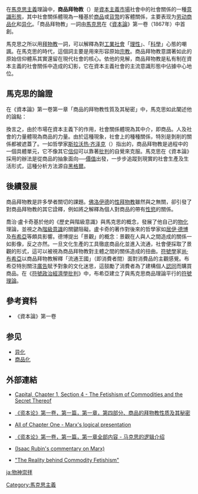 在[[馬克思主義|馬克思主義]]理論中，'''商品拜物教'''（{{lang-en|Commodity fetishism}}）是[[資本主義|資本主義]][[市場|市場]]社會中的社會關係的一種[[意識形態|意識形態]]，其中社會關係體現為一種基於[[商品|商品]]或[[貨幣|貨幣]]的客體關係，主要表现为[[劳动|劳动]][[商品化|商品化]]和[[异化|异化]]。「商品拜物教」一詞由[[馬克思|馬克思]]在《[[資本論|資本論]]》第一卷（1867年）中首創。

馬克思之所以用[[拜物教|拜物教]]一詞，可以解釋為對[[工業社會|工業社會]]「[[理性|理性]]」、「[[科學|科學]]」心態的嘲諷。在馬克思的時代，這個詞主要是用來形容原始[[宗教|宗教]]。商品拜物教意謂著如此的原始信仰體系其實還留在現代社會的核心。依他的見解，商品拜物教是私有制在資本主義的社會關係中造成的幻影，它在資本主義社會的主流意識形態中佔據中心地位。

==馬克思的論證==
在《資本論》第一卷第一章「商品的拜物教性質及其秘密」中，馬克思如此闡述他的論點：

{{cquote|最初一看，商品好像是一种很简单很平凡的东西。对商品的分析表明，它却是一种很古怪的东西，充满形而上学的微妙和神学的怪诞。商品就它是使用价值来说，不论从它靠自己的属性来满足人的需要这个角度来考察，或者从它作为人类劳动的产品才具有这些属性这个角度来考察，都没有什么神秘的地方。很明显，人通过自己的活动按照对自己有用的方式来改变自然物质的形态。例如，用木头做桌子，木头的形状就改变了。可是桌子还是木头，还是一个普通的可以感觉的物。但是桌子一旦作为商品出现，就变成一个可感觉而又超感觉的物了。它不仅用它的脚站在地上，而且在对其他一切商品的关系上用头倒立着，从它的木脑袋里生出比它自动跳舞还奇怪得多的狂想。

可见，商品的神秘性质不是来源于商品的使用价值。同样，这种神秘性质也不是来源于价值规定的内容。因为，第一，不管有用劳动或生产活动怎样不同，它们都是人体的机能，而每一种这样的机能不管内容和形式如何，实质上都是人的脑、神经、肌肉、感官等等的耗费。这是一个生理学上的真理。第二，说到作为决定价值量的基础的东西，即这种耗费的持续时间或劳动量，那麼，劳动的量可以十分明显地同劳动的质区别开来。在一切社会状态下，人们对生产生活资料所耗费的劳动时间必然是关心的，虽然在不同的发展阶段上关心的程度不同。最后，一旦人们以某种方式彼此为对方劳动，他们的劳动也就取得社会的形式。

可是，劳动产品一采取商品形式就具有的谜一般的性质究竟是从哪里来的呢？显然是从这种形式本身来的。人类劳动的等同性，取得了劳动产品的等同的价值对象性这种物的形式；用劳动的持续时间来计量的人类劳动力的耗费，取得了劳动产品的价值量的形式；最后，劳动的那些社会规定借以实现的生产者的关系，取得了劳动产品的社会关系的形式。

可见，商品形式的奥秘不过在于：商品形式在人们面前把人们本身劳动的社会性质反映成劳动产品本身的物的性质，反映成这些物的天然的社会属性，从而把生产者同总劳动的社会关系反映成存在于生产者之外的物与物之间的社会关系。由于这种转换，劳动产品成了商品，成了可感觉而又超感觉的物或社会的物。正如一物在视神经中留下的光的印象，不是表现为视神经本身的主观兴奋，而是表现为眼睛外面的物的客观形式。但是在视觉活动中，光确实从一物射到另一物，即从外界对象射入眼睛。这是物理的物之间的物理关系。相反，商品形式和它借以得到表现的劳动产品的价值关系，是同劳动产品的物理性质以及由此产生的物的关系完全无关的。这只是人们自己的一定的社会关系，但它在人们面前采取了物与物的关系的虚幻形式。因此，要找一个比喻，我们就得逃到宗教世界的幻境中去。在那裡，人脑的产物表现为赋有生命的、彼此发生关系并同人发生关系的独立存在的东西。在商品世界裡，人手的产物也是这样。我把这叫做'''拜物教'''。劳动产品一旦作为商品来生产，就带上拜物教性质，因此拜物教是同商品生产分不开的。

商品世界的这种拜物教性质，象以上分析已经表明的，是来源于生产商品的劳动所特有的社会性质。

使用物品成为商品，只是因为它们是彼此独立进行的私人劳动的产品。这种私人劳动的总和形成社会总劳动。由于生产者只有通过交换他们的劳动产品才发生社会接触，因此，他们的私人劳动的特殊的社会性质也只有在这种交换中才表现出来。换句话说，私人劳动在事实上证实为社会总劳动的一部分，只是由于交换使劳动产品之间、从而使生产者之间发生了关系。因此，在生产者面前，他们的私人劳动的社会关系就表现为现在这个样子，就是说，不是表现为人们在自己劳动中的直接的社会关系，而是表现为人们之间的物的关系和物之间的社会关系。}}

換言之，由於市場在資本主義下的作用，社會關係體現為其中介，即商品。人及社會的力量體現為商品的力量。由於這種現象，社會上的種種關係，特別是剝削的關係都被遮蓋了。一如哲學家[[斯拉沃热·齐泽克|斯拉沃热·齐泽克]]（{{lang|sl|[[斯拉沃熱·齊澤克|Slavoj Žižek]]}}）指出的，商品拜物教是{{tsl|en|Social reproduction|社會再生產}}過程中的一個具體單元，它不像其它[[信仰|信仰]]可以靠著[[批判|批判]]的自覺來克服。馬克思在《資本論》採用的辦法是從商品的抽象面向──[[價值|價值]]出發，一步步追蹤到現實的社會生產及生活形式，這種分析方法源自[[黑格爾|黑格爾]]。

==後續發展==
商品拜物教是許多學者關切的課題。[[佛洛伊德|佛洛伊德]]的[[戀物癖|性拜物教]]雖然與之無關，卻引發了對商品拜物教的其它詮釋，例如將之解釋為個人對商品的帶有[[性慾|性慾]]的關係。

喬治·盧卡奇基於他的《歷史與階級意識》與馬克思的概念，發展了他自己的[[物化|物化]]理論，並視之為[[階級意識|階級意識]]的關鍵阻礙。盧卡奇的著作對後來的哲學家如[[居伊·德博|居伊·德博]]及[[布希亞|布希亞]]等頗具影響。德博提出「景觀」的概念：景觀在人與人之間造成的關係一如影像，反之亦然。一旦文化生產的工具徹底商品化並進入流通，社會便採取了景觀的形式，這可以被視為商品拜物教對主體之間的關係造成的扭曲。[[符號學|符號學]]家[[尚·布希亞|尚·布希亞]]以商品拜物教解釋「流通王國」（即消費者間）面對消費品的主觀感覺。布希亞特別關注[[廣告|廣告]]賦予對象的文化迷思，這鼓勵了消費者為了建構個人[[文化認同|認同]]而購買商品。在《[[符號政治經濟學批判|符號政治經濟學批判]]》中，布希亞建立了與馬克思商品理論平行的[[符號理論|符號理論]]。

==參考資料==
* 《資本論》第一卷

==参见==
* [[异化|异化]]
* [[商品化|商品化]]

==外部連結==
* {{en}}[http://www.marxists.org/archive/marx/works/1867-c1/ch01.htm#S4 Capital, Chapter 1, Section 4 - The Fetishism of Commodities and the Secret Thereof]{{Wayback|url=http://www.marxists.org/archive/marx/works/1867-c1/ch01.htm#S4 |date=20090801083324 }}
* {{zh-hans}}[https://www.marxists.org/chinese/Marx/capital/01.htm#20 《资本论》第一卷，第一篇，第一章，第四部分、商品的拜物教性质及其秘密]{{Wayback|url=https://www.marxists.org/chinese/Marx/capital/01.htm#20 |date=20180716125339 }}
* {{en}}[http://www.marxists.org/archive/marx/works/1867-c1/ch01.htm All of Chapter One - Marx's logical presentation]{{Wayback|url=http://www.marxists.org/archive/marx/works/1867-c1/ch01.htm |date=20090801083324 }}
* {{zh-hans}}[https://www.marxists.org/chinese/Marx/capital/01.htm 《资本论》第一卷，第一篇，第一章全部内容 - 马克思的逻辑介绍]{{Wayback|url=https://www.marxists.org/chinese/Marx/capital/01.htm |date=20180716125339 }}
* {{en}}[http://www.marxists.org/subject/economy/rubin/ (Isaac Rubin's commentary on Marx)]{{Wayback|url=http://www.marxists.org/subject/economy/rubin/ |date=20051122004509 }}
* {{en}}[https://web.archive.org/web/20061003155654/http://www.sicetnon.org/modules.php?op=modload&name=PagEd&file=index&topic_id=2&page_id=77 "The Reality behind Commodity Fetishism"]

[[Category:馬克思主義|Category:馬克思主義]]

[[ja:物神崇拝|ja:物神崇拝]]